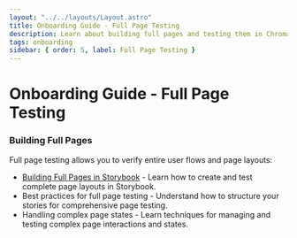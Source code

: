 ```yaml
---
layout: "../../layouts/Layout.astro"
title: Onboarding Guide - Full Page Testing
description: Learn about building full pages and testing them in Chromatic.
tags: onboarding
sidebar: { order: 5, label: Full Page Testing }
---
```


# Onboarding Guide - Full Page Testing

### Building Full Pages

Full page testing allows you to verify entire user flows and page layouts:

- [Building Full Pages in Storybook](https://storybook.js.org/docs/writing-stories/build-pages-with-storybook) - Learn how to create and test complete page layouts in Storybook.
- Best practices for full page testing - Understand how to structure your stories for comprehensive page testing.
- Handling complex page states - Learn techniques for managing and testing complex page interactions and states.

